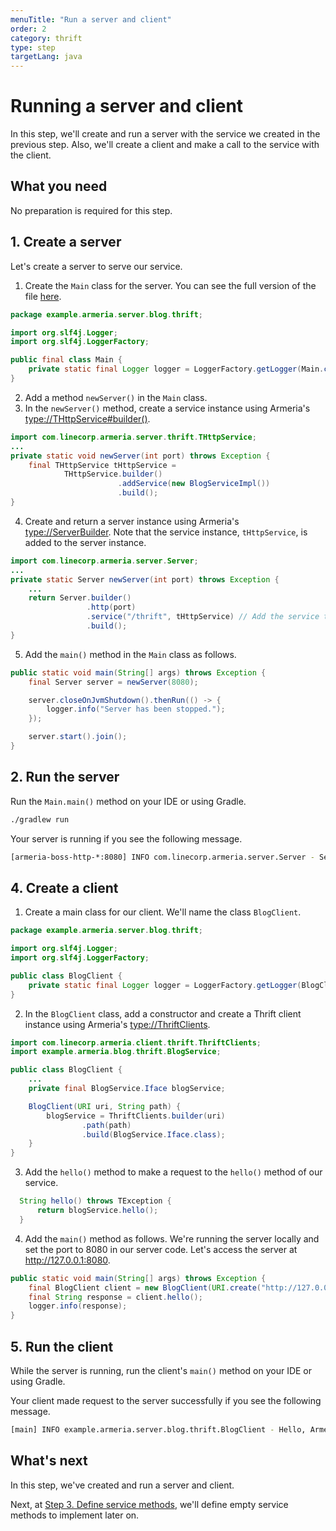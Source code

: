 ```yaml
---
menuTitle: "Run a server and client"
order: 2
category: thrift
type: step
targetLang: java
---
```


# Running a server and client

In this step, we'll create and run a server with the service we created in the previous step.
Also, we'll create a client and make a call to the service with the client.

<TutorialSteps current={2} />

## What you need

No preparation is required for this step.

## 1. Create a server

Let's create a server to serve our service.

1. Create the `Main` class for the server.
  You can see the full version of the file [here](https://github.com/line/armeria-examples/tree/main/tutorials/thrift/src/main/java/example/armeria/server/blog/thrift/Main.java).
  ```java filename=Main.java
  package example.armeria.server.blog.thrift;

  import org.slf4j.Logger;
  import org.slf4j.LoggerFactory;

  public final class Main {
      private static final Logger logger = LoggerFactory.getLogger(Main.class);
  }
  ```
2. Add a method `newServer()` in the `Main` class.
3. In the `newServer()` method, create a service instance using Armeria's <type://THttpService#builder()>.
  ```java filename=Main.java
  import com.linecorp.armeria.server.thrift.THttpService;
  ...
  private static void newServer(int port) throws Exception {
      final THttpService tHttpService =
              THttpService.builder()
                          .addService(new BlogServiceImpl())
                          .build();
  }
  ```
4. Create and return a server instance using Armeria's <type://ServerBuilder>.
  Note that the service instance, `tHttpService`, is added to the server instance.
  ```java filename=Main.java
  import com.linecorp.armeria.server.Server;
  ...
  private static Server newServer(int port) throws Exception {
      ...
      return Server.builder()
                   .http(port)
                   .service("/thrift", tHttpService) // Add the service to server
                   .build();
  }
  ```
5. Add the `main()` method in the `Main` class as follows.
  ```java filename=Main.java
  public static void main(String[] args) throws Exception {
      final Server server = newServer(8080);

      server.closeOnJvmShutdown().thenRun(() -> {
          logger.info("Server has been stopped.");
      });

      server.start().join();
  }
  ```

## 2. Run the server

Run the `Main.main()` method on your IDE or using Gradle.
```bash
./gradlew run
```

Your server is running if you see the following message.
```bash
[armeria-boss-http-*:8080] INFO com.linecorp.armeria.server.Server - Serving HTTP at /[0:0:0:0:0:0:0:0]:8080 - http://127.0.0.1:8080/
```

## 4. Create a client

1. Create a main class for our client. We'll name the class `BlogClient`.
  ```java filename=BlogClient.java
  package example.armeria.server.blog.thrift;

  import org.slf4j.Logger;
  import org.slf4j.LoggerFactory;

  public class BlogClient {
      private static final Logger logger = LoggerFactory.getLogger(BlogClient.class);
  }
  ```
2. In the `BlogClient` class, add a constructor and create a Thrift client instance using Armeria's <type://ThriftClients>.
  ```java filename=BlogClient.java
  import com.linecorp.armeria.client.thrift.ThriftClients;
  import example.armeria.blog.thrift.BlogService;

  public class BlogClient {
      ...
      private final BlogService.Iface blogService;

      BlogClient(URI uri, String path) {
          blogService = ThriftClients.builder(uri)
                  .path(path)
                  .build(BlogService.Iface.class);
      }
  }
  ```
3. Add the `hello()` method to make a request to the `hello()` method of our service.
  ```java filename=BlogClient.java
    String hello() throws TException {
        return blogService.hello();
    }
  ```
4. Add the `main()` method as follows.
  We're running the server locally and set the port to 8080 in our server code.
  Let's access the server at http://127.0.0.1:8080.
  ```java filename=BlogClient.java
  public static void main(String[] args) throws Exception {
      final BlogClient client = new BlogClient(URI.create("http://127.0.0.1:8080"), "/thrift");
      final String response = client.hello();
      logger.info(response);
  }
  ```

## 5. Run the client

While the server is running, run the client's `main()` method on your IDE or using Gradle.

Your client made request to the server successfully if you see the following message.

```bash
[main] INFO example.armeria.server.blog.thrift.BlogClient - Hello, Armeria!
```

## What's next

In this step, we've created and run a server and client.

Next, at [Step 3. Define service methods](/tutorials/thrift/blog/define-service-methods), we'll define empty service methods to implement later on.

<TutorialSteps current={2} />
